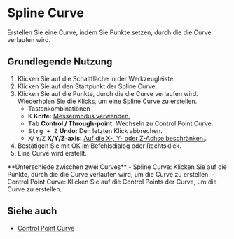 
# Spline Curve

<Reference shortcut="" command="Spline Curve" button="Werkzeugleiste" />

Erstellen Sie eine Curve, indem Sie Punkte setzen, durch die die Curve verlaufen wird.

## Grundlegende Nutzung

1. Klicken Sie auf die Schaltfläche <ButtonIcon type="button-spline-curve" /> in der Werkzeugleiste.
2. Klicken Sie auf den Startpunkt der Spline Curve.
3. Klicken Sie auf die Punkte, durch die die Curve verlaufen wird. Wiederholen Sie die Klicks, um eine Spline Curve zu erstellen.
   - <Kst>Tastenkombinationen</Kst>
   - <kbd>K</kbd> **Knife:** [Messermodus verwenden.](./sketching-essentials#use-knife-mode) 
   - <kbd>Tab</kbd> **Control / Through-point:** Wechseln zu Control Point Curve.
   - <kbd>Strg + Z</kbd> **Undo:** Den letzten Klick abbrechen.
   - <kbd>X</kbd>/ <kbd>Y</kbd>/<kbd>Z</kbd> **X/Y/Z-axis:** [Auf die X-, Y- oder Z-Achse beschränken.](./sketching-essentials#constrain-to-an-axis).
4. Bestätigen Sie mit OK im Befehlsdialog oder Rechtsklick.
5. Eine Curve wird erstellt.

<Callout type="info" emoji="💡">
**Unterschiede zwischen zwei Curves**
- Spline Curve: Klicken Sie auf die Punkte, durch die die Curve verlaufen wird, um die Curve zu erstellen.
- Control Point Curve: Klicken Sie auf die Control Points der Curve, um die Curve zu erstellen.
</Callout>

<VideoPlayer fileName="spline-curve"/>

## Siehe auch
- [Control Point Curve](./control-point-curve)